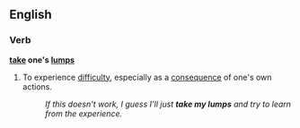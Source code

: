 ==English==
===Verb===
'''[[take]] one's [[lumps]]'''
#{{idiom}} To experience [[difficulty]], especially as a [[consequence]] of one's own actions.
#:''If this doesn't work, I guess I'll just '''take my lumps''' and try to learn from the experience.''